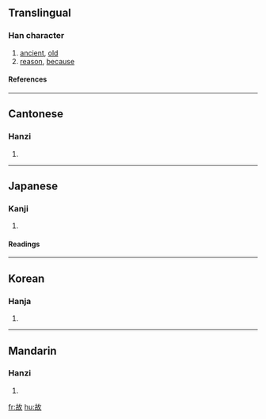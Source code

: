 ==Translingual==
===Han character===
{{Han char|rn=66|rad=攴|as=05|sn=9|four=4864<sub>0</sub>|canj=十口人大 (JROK)}}
# [[ancient]], [[old]]
# [[reason]], [[because]]
====References====
{{Han ref|kx=0469.250|dkj=13161|dj=0820.050|hdz=21453.050|uh=6545|ud=25925|bh=AC47|bd=44103}}

----
==Cantonese==
===Hanzi===
{{yue-hanzi|jyut=|y=gu3}}
# {{defn|Cantonese}}

----
==Japanese==
===Kanji===
{{ja-kanji|grade=5|rs=攴05}}
# {{defn|Japanese}} 
====Readings====
{{ja-readings|on=[[こ]] (ko)|kun=[[ゆえ]] (yue), [[こと]] (koto), [[ことさらに]] (kotosarani)}}

----
==Korean==
===Hanja===
{{ko-hanja|hangeul=고|eumhun=|rv=go|mr=ko|y=ko}}
# {{defn|Korean}}

----
==Mandarin==
===Hanzi===
{{cmn-hanzi|pin=[[gǔ]] (gu3), [[gù]] (gu4)|wg=ku<sup>3</sup>, ku<sup>4</sup>}}
# {{defn|Mandarin}}

[[fr:故]]
[[hu:故]]